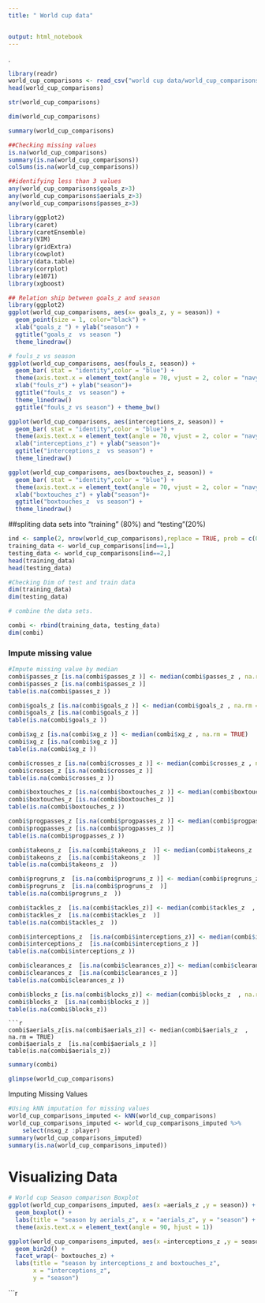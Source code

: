 ```yaml
---
title: " World cup data"


output: html_notebook
---
```


. 

```r
library(readr)
world_cup_comparisons <- read_csv("world cup data/world_cup_comparisons.csv")
head(world_cup_comparisons)
```
```r
str(world_cup_comparisons)
```


```r
dim(world_cup_comparisons)
```
```r
summary(world_cup_comparisons)
```
```r
##Checking missing values
is.na(world_cup_comparisons)
summary(is.na(world_cup_comparisons))
colSums(is.na(world_cup_comparisons))
```

```r
##identifying less than 3 values
any(world_cup_comparisons$goals_z>3)
any(world_cup_comparisons$aerials_z>3)
any(world_cup_comparisons$passes_z>3)
```
```r
library(ggplot2)
library(caret)
library(caretEnsemble)
library(VIM)
library(gridExtra)
library(cowplot)
library(data.table)
library(corrplot)
library(e1071)
library(xgboost)
```

```r
## Relation ship between goals_z and season
library(ggplot2)
ggplot(world_cup_comparisons, aes(x= goals_z, y = season)) + 
  geom_point(size = 1, color="black") + 
  xlab("goals_z ") + ylab("season") + 
  ggtitle("goals_z  vs season ") 
  theme_linedraw()
```
```r
# fouls_z vs season
ggplot(world_cup_comparisons, aes(fouls_z, season)) + 
  geom_bar( stat = "identity",color = "blue") +
  theme(axis.text.x = element_text(angle = 70, vjust = 2, color = "navy")) + 
  xlab("fouls_z") + ylab("season")+
  ggtitle("fouls_z  vs season") +
  theme_linedraw()
  ggtitle("fouls_z vs season") + theme_bw()
```
```r
ggplot(world_cup_comparisons, aes(interceptions_z, season)) + 
  geom_bar( stat = "identity",color = "blue") +
  theme(axis.text.x = element_text(angle = 70, vjust = 2, color = "navy")) + 
  xlab("interceptions_z") + ylab("season")+
  ggtitle("interceptions_z  vs season") +
  theme_linedraw()
```
```r
ggplot(world_cup_comparisons, aes(boxtouches_z, season)) + 
  geom_bar( stat = "identity",color = "blue") +
  theme(axis.text.x = element_text(angle = 70, vjust = 2, color = "navy")) + 
  xlab("boxtouches_z") + ylab("season")+
  ggtitle("boxtouches_z  vs season") +
  theme_linedraw()
```

##spliting data sets into "training" (80%) and "testing"(20%)
```r
ind <- sample(2, nrow(world_cup_comparisons),replace = TRUE, prob = c(0.8,0.2))
training_data <- world_cup_comparisons[ind==1,]
testing_data <- world_cup_comparisons[ind==2,]
head(training_data)
head(testing_data)

```
```r
#Checking Dim of test and train data
dim(training_data)
dim(testing_data)
```
```r
# combine the data sets.

combi <- rbind(training_data, testing_data)
dim(combi)
```
### Impute missing value 

```r
#Impute missing value by median
combi$passes_z [is.na(combi$passes_z )] <- median(combi$passes_z , na.rm = TRUE)
combi$passes_z [is.na(combi$passes_z )]
table(is.na(combi$passes_z ))
```
```r
combi$goals_z [is.na(combi$goals_z )] <- median(combi$goals_z , na.rm = TRUE)
combi$goals_z [is.na(combi$goals_z )]
table(is.na(combi$goals_z ))
```
```r
combi$xg_z [is.na(combi$xg_z )] <- median(combi$xg_z , na.rm = TRUE)
combi$xg_z [is.na(combi$xg_z )]
table(is.na(combi$xg_z ))
```
```r
combi$crosses_z [is.na(combi$crosses_z )] <- median(combi$crosses_z , na.rm = TRUE)
combi$crosses_z [is.na(combi$crosses_z )]
table(is.na(combi$crosses_z ))
```

```r
combi$boxtouches_z [is.na(combi$boxtouches_z )] <- median(combi$boxtouches_z , na.rm = TRUE)
combi$boxtouches_z [is.na(combi$boxtouches_z )]
table(is.na(combi$boxtouches_z ))
```

```r
combi$progpasses_z [is.na(combi$progpasses_z )] <- median(combi$progpasses_z , na.rm = TRUE)
combi$progpasses_z [is.na(combi$progpasses_z )]
table(is.na(combi$progpasses_z ))
```
```r
combi$takeons_z  [is.na(combi$takeons_z  )] <- median(combi$takeons_z  , na.rm = TRUE)
combi$takeons_z  [is.na(combi$takeons_z  )]
table(is.na(combi$takeons_z  ))
```
```r
combi$progruns_z  [is.na(combi$progruns_z )] <- median(combi$progruns_z  , na.rm = TRUE)
combi$progruns_z  [is.na(combi$progruns_z  )]
table(is.na(combi$progruns_z  ))
```
```r
combi$tackles_z  [is.na(combi$tackles_z)] <- median(combi$tackles_z  , na.rm = TRUE)
combi$tackles_z  [is.na(combi$tackles_z  )]
table(is.na(combi$tackles_z  ))
```
```r
combi$interceptions_z  [is.na(combi$interceptions_z)] <- median(combi$interceptions_z  , na.rm = TRUE)
combi$interceptions_z  [is.na(combi$interceptions_z )]
table(is.na(combi$interceptions_z ))
```
```r
combi$clearances_z  [is.na(combi$clearances_z)] <- median(combi$clearances_z  , na.rm = TRUE)
combi$clearances_z  [is.na(combi$clearances_z )]
table(is.na(combi$clearances_z ))
```
```r
combi$blocks_z [is.na(combi$blocks_z)] <- median(combi$blocks_z  , na.rm = TRUE)
combi$blocks_z  [is.na(combi$blocks_z )]
table(is.na(combi$blocks_z))
```

```
```r
combi$aerials_z[is.na(combi$aerials_z)] <- median(combi$aerials_z  , na.rm = TRUE)
combi$aerials_z  [is.na(combi$aerials_z )]
table(is.na(combi$aerials_z))
```
```r
summary(combi)
```
```r
glimpse(world_cup_comparisons)
```
Imputing Missing Values
```r
#Using kNN imputation for missing values
world_cup_comparisons_imputed <- kNN(world_cup_comparisons)
world_cup_comparisons_imputed <- world_cup_comparisons_imputed %>% 
    select(nsxg_z :player)
summary(world_cup_comparisons_imputed)
summary(is.na(world_cup_comparisons_imputed))
```
# Visualizing Data
```r
# World cup Season comparison Boxplot
ggplot(world_cup_comparisons_imputed, aes(x =aerials_z ,y = season)) +
  geom_boxplot() +
  labs(title = "season by aerials_z", x = "aerials_z", y = "season") +
  theme(axis.text.x = element_text(angle = 90, hjust = 1))
```

```r
ggplot(world_cup_comparisons_imputed, aes(x =interceptions_z ,y = season)) +
  geom_bin2d() +
  facet_wrap(~ boxtouches_z) +
  labs(title = "season by interceptions_z and boxtouches_z",
       x = "interceptions_z",
       y = "season")
```
```r


